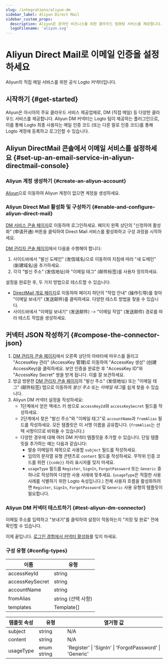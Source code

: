 ```yaml
---
slug: /integrations/aliyun-dm
sidebar_label: Aliyun Direct Mail
sidebar_custom_props:
  description: Aliyun은 온라인 비즈니스를 위한 클라우드 컴퓨팅 서비스를 제공합니다.
  logoFilename: 'aliyun.svg'
---
```



# Aliyun Direct Mail로 이메일 인증을 설정하세요

Aliyun의 직접 메일 서비스를 위한 공식 Logto 커넥터입니다.

<GuideTip />

## 시작하기 \{#get-started}

Aliyun은 아시아의 주요 클라우드 서비스 제공업체로, DM (직접 메일) 등 다양한 클라우드 서비스를 제공합니다. Aliyun DM 커넥터는 Logto 팀이 제공하는 플러그인으로, 이를 통해 Logto 최종 사용자는 메일 인증 코드 (또는 다른 말로 인증 코드)를 통해 Logto 계정에 등록하고 로그인할 수 있습니다.

## Aliyun DirectMail 콘솔에서 이메일 서비스를 설정하세요 \{#set-up-an-email-service-in-aliyun-directmail-console}

### Aliyun 계정 생성하기 \{#create-an-aliyun-account}

[Aliyun](https://aliyun.com/)으로 이동하여 Aliyun 계정이 없으면 계정을 생성하세요.

### Aliyun Direct Mail 활성화 및 구성하기 \{#enable-and-configure-aliyun-direct-mail}

[DM 서비스 콘솔 페이지](https://www.aliyun.com/product/directmail)로 이동하여 로그인하세요. 페이지 왼쪽 상단의 "신청하여 활성화" (申请开通) 버튼을 클릭하여 Direct Mail 서비스를 활성화하고 구성 과정을 시작하세요.

[DM 관리자 콘솔 페이지](https://dm.console.aliyun.com/)에서 다음을 수행해야 합니다:

1. 사이드바에서 "발신 도메인" (发信域名)으로 이동하여 지침에 따라 "새 도메인" (新建域名)을 추가하세요.
2. 각각 "발신 주소" (发信地址)와 "이메일 태그" (邮件标签)를 사용자 정의하세요.

설정을 완료한 후, 두 가지 방법으로 테스트할 수 있습니다:

- [DirectMail 개요 페이지](https://dm.console.aliyun.com/)로 이동하여 페이지 하단의 "작업 안내" (操作引导)를 찾아 "이메일 보내기" (发送邮件)를 클릭하세요. 다양한 테스트 방법을 찾을 수 있습니다.
- 사이드바에서 "이메일 보내기" (发送邮件) -> "이메일 작업" (发送邮件) 경로를 따라 테스트 작업을 생성하세요.

## 커넥터 JSON 작성하기 \{#compose-the-connector-json}

1. [DM 관리자 콘솔 페이지](https://dm.console.aliyun.com/)에서 오른쪽 상단의 아바타에 마우스를 올리고 "AccessKey 관리" (AccessKey 管理)로 이동하여 "AccessKey 생성" (创建 AccessKey)을 클릭하세요. 보안 인증을 완료한 후 "AccessKey ID"와 "AccessKey Secret" 쌍을 받게 됩니다. 이를 잘 보관하세요.
2. 방금 방문한 [DM 관리자 콘솔 페이지](https://dm.console.aliyun.com/)의 "발신 주소" (发信地址) 또는 "이메일 태그" (邮件标签) 탭으로 이동하여 _발신 주소_ 또는 *이메일 태그*를 쉽게 찾을 수 있습니다.
3. Aliyun DM 커넥터 설정을 작성하세요:
   - 1단계에서 얻은 액세스 키 쌍으로 `accessKeyId`와 `accessKeySecret` 필드를 작성하세요.
   - 2단계에서 찾은 "발신 주소"와 "이메일 태그"로 `accountName`과 `fromAlias` 필드를 작성하세요. 모든 템플릿은 이 서명 이름을 공유합니다. (`fromAlias`는 선택 사항이므로 비워둘 수 있습니다.)
   - 다양한 경우에 대해 여러 DM 커넥터 템플릿을 추가할 수 있습니다. 단일 템플릿을 추가하는 예는 다음과 같습니다:
     - 발송 이메일의 제목으로 사용할 `subject` 필드를 작성하세요.
     - 임의의 문자열 유형 콘텐츠로 `content` 필드를 작성하세요. 무작위 인증 코드를 위한 `{{code}}` 자리 표시자를 잊지 마세요.
     - `usageType` 필드를 `Register`, `SignIn`, `ForgotPassword` 또는 `Generic` 중 하나로 작성하여 다양한 사용 사례에 맞추세요. (`usageType`은 적절한 사용 사례를 식별하기 위한 Logto 속성입니다.) 전체 사용자 흐름을 활성화하려면 `Register`, `SignIn`, `ForgotPassword` 및 `Generic` 사용 유형의 템플릿이 필요합니다.

### Aliyun DM 커넥터 테스트하기 \{#test-aliyun-dm-connector}

이메일 주소를 입력하고 "보내기"를 클릭하여 설정이 작동하는지 "저장 및 완료" 전에 확인할 수 있습니다.

이제 끝입니다. [로그인 경험에서 커넥터 활성화](/connectors/email-connectors/#enable-email-sign-up-or-sign-in)를 잊지 마세요.

### 구성 유형 \{#config-types}

| 이름            | 유형               |
| --------------- | ------------------ |
| accessKeyId     | string             |
| accessKeySecret | string             |
| accountName     | string             |
| fromAlias       | string (선택 사항) |
| templates       | Template[]         |

| 템플릿 속성 | 유형        | 열거형 값                                               |
| ----------- | ----------- | ------------------------------------------------------- |
| subject     | string      | N/A                                                     |
| content     | string      | N/A                                                     |
| usageType   | enum string | 'Register' \| 'SignIn' \| 'ForgotPassword' \| 'Generic' |
